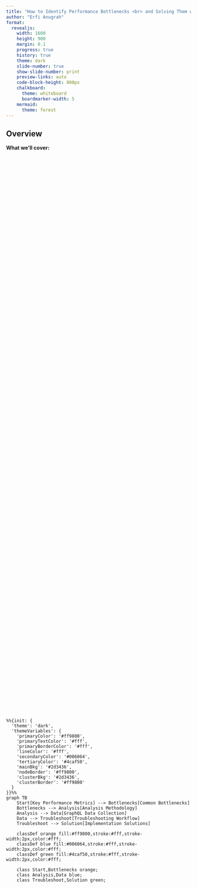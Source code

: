 ```yaml
---
title: "How to Identify Performance Bottlenecks <br> and Solving Them with the Ruleset Engine" 
author: "Erfi Anugrah" 
format:
  revealjs:
    width: 1600
    height: 900
    margin: 0.1
    progress: true
    history: true
    theme: dark
    slide-number: true
    show-slide-number: print
    preview-links: auto
    code-block-height: 800px
    chalkboard:
      theme: whiteboard
      boardmarker-width: 5
    mermaid:
      theme: forest
---
```


## Overview {.larger}

**What we'll cover:**

<style>
.mermaid-container {
  display: flex;
  justify-content: center;
  align-items: center;
  height: 90%;
}
.reveal .slide-number {
  font-size: 20px;
}
.reveal .slides {
  font-size: 30px;
}
.smaller {
  font-size: 24px;
}

#mermaid-1 {
  width: 2000px;
}

#mermaid-2 {
  width: 1800px;
}
#mermaid-3 {
  width: 1800px;
}
#mermaid-4 {
  width: 1800px;
}
#mermaid-5 {
  width: 1800px;
}
</style>

<div class="mermaid-container">
```mermaid
%%{init: {
  'theme': 'dark',
  'themeVariables': {
    'primaryColor': '#ff9800',
    'primaryTextColor': '#fff',
    'primaryBorderColor': '#fff',
    'lineColor': '#fff',
    'secondaryColor': '#006064',
    'tertiaryColor': '#4caf50',
    'mainBkg': '#2d3436',
    'nodeBorder': '#ff9800',
    'clusterBkg': '#2d3436',
    'clusterBorder': '#ff9800'
  }
}}%%
graph TB
    Start[Key Performance Metrics] --> Bottlenecks[Common Bottlenecks]
    Bottlenecks --> Analysis[Analysis Methodology]
    Analysis --> Data[GraphQL Data Collection]
    Data --> Troubleshoot[Troubleshooting Workflow]
    Troubleshoot --> Solution[Implementation Solutions]
    
    classDef orange fill:#ff9800,stroke:#fff,stroke-width:2px,color:#fff;
    classDef blue fill:#006064,stroke:#fff,stroke-width:2px,color:#fff;
    classDef green fill:#4caf50,stroke:#fff,stroke-width:2px,color:#fff;

    class Start,Bottlenecks orange;
    class Analysis,Data blue;
    class Troubleshoot,Solution green;
```
</div>

---

## Key Performance Metrics

<div class="mermaid-container">
```mermaid
%%{init: {
  'theme': 'dark',
  'themeVariables': {
    'primaryColor': '#ff9800',  /* Orange for main nodes */
    'primaryTextColor': '#fff',
    'primaryBorderColor': '#fff',
    'lineColor': '#fff',        /* Ensure lines are white */
    'secondaryColor': '#006064',  /* Blue-green for Response Times */
    'tertiaryColor': '#4caf50',   /* Green for Geographic Distribution */
    'quaternaryColor': '#8e44ad', /* Purple for Resource Utilization */
    'mainBkg': '#2d3436',
    'nodeBorder': '#fff',
    'clusterBkg': '#2d3436',
    'clusterBorder': '#fff'
  }
}}%%
graph LR
    Performance[Performance Metrics]
    Performance --> Response[Response Times]
    Performance --> Geographic[Geographic Distribution]
    Performance --> Resource[Resource Utilization]

    Response --> TTFB[Edge TTFB]
    Response --> Origin[Origin Response Time]
    Response --> Cache[Cache Performance]

    Geographic --> Latency[Regional Latency]
    Geographic --> Efficiency[Cache Efficiency]
    Geographic --> Errors[Error Distribution]

    Resource --> Load[Origin Load]
    Resource --> Bottlenecks[Application Bottlenecks]

    classDef orange fill:#ff9800,stroke:#fff,stroke-width:2px,color:#fff;
    classDef blue fill:#006064,stroke:#fff,stroke-width:2px,color:#fff;
    classDef green fill:#4caf50,stroke:#fff,stroke-width:2px,color:#fff;
    classDef purple fill:#8e44ad,stroke:#fff,stroke-width:2px,color:#fff;

    class Performance orange;
    class Response,TTFB,Origin,Cache blue;
    class Geographic,Latency,Efficiency,Errors green;
    class Resource,Load,Bottlenecks purple;
```
</div>
---

## Common Performance Bottlenecks

<div class="mermaid-container">
```mermaid
%%{init: {
  'theme': 'dark',
  'themeVariables': {
    'primaryColor': '#ff9800',  /* Orange for main categories */
    'primaryTextColor': '#fff',
    'primaryBorderColor': '#fff',
    'lineColor': '#fff',        /* Ensure lines are white */
    'secondaryColor': '#4caf50',   /* Green for Cache Issues */
    'tertiaryColor': '#006064',    /* Blue for Network Problems */
    'quaternaryColor': '#8e44ad',  /* Purple for Origin Issues */
    'mainBkg': '#2d3436',
    'nodeBorder': '#fff',
    'clusterBkg': '#2d3436',
    'clusterBorder': '#fff'
  }
}}%%
graph TB
    Performance[Performance Bottlenecks]

    %% First Level
    Performance --> Cache[Cache Issues]
    Performance --> Network[Network Problems]
    Performance --> Origin[Origin Issues]

    %% Cache Issues (Compact Layout)
    Cache --> LowCache[Low Cache Hit Ratios]
    Cache --> TTL[Ineffective/Low TTLs]
    Cache --> Rules[Missing Cache Rules]
    Cache --> Design[Poor Cache Key Design]

    %% Network Problems (Compact Layout)
    Network --> Latency[High Origin Latency]
    Network --> Routing[Poor Routing Paths]
    Network --> Connectivity[Regional Connectivity]
    Network --> Limits[Connection Limits]

    %% Origin Issues (Compact Layout)
    Origin --> Overload[Server Overload]
    Origin --> Database[Database Bottlenecks]
    Origin --> Resources[Resource Exhaustion]
    Origin --> Timeouts[Timeout Configuration]

    %% Class Definitions
    classDef orange fill:#ff9800,stroke:#fff,stroke-width:2px,color:#fff;
    classDef green fill:#4caf50,stroke:#fff,stroke-width:2px,color:#fff;
    classDef blue fill:#006064,stroke:#fff,stroke-width:2px,color:#fff;
    classDef purple fill:#8e44ad,stroke:#fff,stroke-width:2px,color:#fff;

    class Performance orange;
    class Cache,LowCache,TTL,Rules,Design green;
    class Network,Latency,Routing,Connectivity,Limits blue;
    class Origin,Overload,Database,Resources,Timeouts purple;
```
</div>


---

## Analysis Workflow

<div class="mermaid-container">
```mermaid
%%{init: {
  'theme': 'dark',
  'themeVariables': {
    'primaryColor': '#ff9800',
    'primaryTextColor': '#fff',
    'primaryBorderColor': '#fff',
    'lineColor': '#fff',
    'secondaryColor': '#006064',
    'tertiaryColor': '#4caf50',
    'mainBkg': '#2d3436',
    'nodeBorder': '#ff9800',
    'clusterBkg': '#2d3436',
    'clusterBorder': '#ff9800'
  }
}}%%
graph TB
    Start[Performance Issue] --> Identify{Identify Problem Type}
    Identify --> Cache[Cache Analysis]
    Identify --> Network[Network Analysis]
    Identify --> Origin[Origin Analysis]
    
    Cache --> CacheMetrics[Cache Metrics]
    Cache --> HitRatio[Hit Ratio]
    Cache --> CacheRules[Cache Rules]
    
    Network --> Latency[Latency Analysis]
    Network --> Routes[Route Analysis]
    Network --> Geo[Geographic Distribution]
    
    Origin --> Server[Server Metrics]
    Origin --> Database[Database Servers]
    Origin --> Application[Application Servers]
    
    CacheMetrics --> Solution{Solution}
    HitRatio --> Solution
    CacheRules --> Solution
    Latency --> Solution
    Geo --> Solution
    Routes --> Solution
    Server --> Solution
    Database --> Solution
    Application --> Solution

    classDef orange fill:#ff9800,stroke:#fff,stroke-width:2px,color:#fff;
    classDef blue fill:#006064,stroke:#fff,stroke-width:2px,color:#fff;
    classDef green fill:#4caf50,stroke:#fff,stroke-width:2px,color:#fff;

    class Start,Identify,Solution orange;
    class Cache,Network,Origin blue;
    class CacheMetrics,HitRatio,CacheRules,Latency,Routes,SSL,Server,Database,Application,Geo green;
```
</div>

---

## Initial Investigation Steps {.smaller}

### 1. Baseline Metrics
- Current cache hit ratio
- Average response times
- Quantiles for response times
- Error rate patterns
- Geographic distribution
- Resource utilization

### 2. Impact Assessment
- Affected regions
- User experience impact
- Origin load
- Bandwidth implications

### 3. Root Cause Analysis
- Timeline correlation
- Configuration review
- Log analysis
- Performance profiling

---

## GraphQL Demo {.center}

- Performance analysis walkthrough
- Common issue resolution
- Implementation guidance

## GraphQL Performance Analysis {.scrollable} 

```graphql
query ZoneMetricsBasic($zoneTag: String!, $filter: ZoneHttpRequestsAdaptiveGroupsFilter!) {
  viewer {
    zones(filter: { zoneTag: $zoneTag }) {
      httpRequestsAdaptiveGroups(
        limit: 5000
        filter: $filter
        orderBy: [datetimeMinute_DESC]
      ) {
        dimensions {
          datetimeMinute
          clientCountryName
          clientDeviceType
          clientRequestHTTPProtocol
          edgeResponseContentTypeName
          edgeResponseStatus
          cacheStatus
          coloCode
          upperTierColoName
        }
        avg {
          sampleInterval
          edgeTimeToFirstByteMs
          originResponseDurationMs
        }
        sum {
          visits
          edgeResponseBytes
        }
        count
        ratio {
          status4xx
          status5xx
        }
      }
    }
  }
}
```

<br>

```graphql
query ZoneMetricsDetailed($zoneTag: String!, $filter: ZoneHttpRequestsAdaptiveGroupsFilter!) {
  viewer {
    zones(filter: { zoneTag: $zoneTag }) {
      httpRequestsAdaptiveGroups(
        limit: 5000
        filter: $filter
        orderBy: [datetimeMinute_DESC]
      ) {
        dimensions {
          datetimeMinute
          clientAsn
          clientIP
          clientRefererHost
          clientRequestHTTPHost
          clientRequestPath
          clientRequestHTTPMethodName
        }
        quantiles {
          edgeTimeToFirstByteMsP50
          edgeTimeToFirstByteMsP95
          edgeTimeToFirstByteMsP99
          originResponseDurationMsP50
          originResponseDurationMsP95
          originResponseDurationMsP99
        }
        sum {
          edgeTimeToFirstByteMs
          originResponseDurationMs
        }
      }
    }
  }
}
```

<br>

::: aside
Be aware for Cloudflare's GraphQL API [limits](https://developers.cloudflare.com/analytics/graphql-api/limits/)
:::

---

## Take a Break ☕ {.center}


## Ruleset Engine with Terraform {.center}

- Dashboard demo into rule building
- Implementation guidance

## Cache Optimization Solutions {.scrollable}

#### 1. Static Content Caching

```hcl
resource "cloudflare_ruleset" "static_cache" {
  zone_id = var.zone_id
  name    = "Static Content Optimization"
  phase   = "http_request_cache_settings"

  rules {
    action = "set_cache_settings"
    action_parameters {
      cache = true
      edge_ttl {
        default = 31536000  # 1 year
        mode    = "override_origin"
      }
      browser_ttl {
        default = 86400    # 1 day
        mode    = "override_origin"
      }
      cache_key {
        custom_key {
          query_string {
            exclude = ["*"]  # Ignore all query params
          }
        }
      }
    }
    expression = "(http.request.uri.path matches \"\\.(jpg|jpeg|gif|png|ico|css|js|svg|woff2)$\")"
  }
}
```
<br>

#### 2. API Response Caching
```hcl
resource "cloudflare_ruleset" "api_cache" {
  zone_id = var.zone_id
  name    = "API Cache"
  phase   = "http_request_cache_settings"

  rules {
    action = "set_cache_settings"
    action_parameters {
      cache = true
      cache_key {
        custom_key {
          header {
            include = ["Authorization"]
          }
          query_string {
            include = ["version", "locale"]
          }
        }
      }
      edge_ttl {
        default = 300  # 5 minutes
        mode    = "respect_origin"
      }
      serve_stale {
        disable_stale_while_updating = false
      }
    }
    expression = "(http.host eq \"api.example.com\" and http.request.uri.path contains \"/v1/\")"
  }
}
```

---

## Network Optimization {.scrollable}

#### 1. Argo Smart Routing
```hcl
resource "cloudflare_argo" "argo" {
  zone_id        = var.cloudflare_zone_id
  smart_routing  = "on"
}
```
<br>

#### 2. Tiered Cache
```hcl
resource "cloudflare_tiered_cache" "tc" {
  zone_id        = var.cloudflare_zone_id
  cache_type     = "smart"
}

resource "cloudflare_regional_tiered_cache" "regional_tc" {
  zone_id        = var.cloudflare_zone_id
  value          = "on"
}
```

<br>

#### 3. Load Balancing
```hcl
resource "cloudflare_load_balancer" "revista" {
  default_pool_ids = [cloudflare_load_balancer_pool.revista_k3s_nl.id,  cloudflare_load_balancer_pool.revista_ipsec_k3s_nl.id]
  enabled          = true
  fallback_pool_id = cloudflare_load_balancer_pool.revista_sg.id
  name             = var.domain_name
  proxied          = true
  session_affinity = "none"
  steering_policy  = "geo"
  zone_id          = var.cloudflare_zone_id
  pop_pools {
    pop      = "AMS"
    pool_ids = [cloudflare_load_balancer_pool.revista_k3s_nl.id, cloudflare_load_balancer_pool.revista_ipsec_k3s_nl.id]
  }
  pop_pools {
    pop      = "SIN"
    pool_ids = [cloudflare_load_balancer_pool.revista_sg.id]
  }
  adaptive_routing {
    failover_across_pools = true
  }
  location_strategy {
    mode       = "pop"
    prefer_ecs = "proximity"
  }
  random_steering {
    default_weight = 1
  }
  session_affinity_attributes {
    samesite               = "Auto"
    secure                 = "Auto"
    zero_downtime_failover = "temporary"
  }
}
```

<br>

#### 4. Regional Cache Configuration
```hcl
resource "cloudflare_ruleset" "regional_cache" {
  zone_id = var.zone_id
  name    = "Regional Cache Settings"
  phase   = "http_request_cache_settings"

  rules {
    action = "set_cache_settings"
    action_parameters {
      cache = true
      cache_key {
        custom_key {
          user {
            geo = true
            device_type = true
          }
        }
      }
      edge_ttl {
        default = 3600
        mode    = "override_origin"
      }
    }
    expression = "(ip.src.country in {\"US\" \"CA\" \"GB\"} and http.request.uri.path contains \"/content/\")"
  }
}
```

---

## Things to Look Out For

<div class="mermaid-container">
```mermaid
%%{init: {
  'theme': 'dark',
  'themeVariables': {
    'primaryColor': '#ff9800',  /* Orange for main categories */
    'primaryTextColor': '#fff',
    'primaryBorderColor': '#fff',
    'lineColor': '#fff',        /* Ensure lines are white */
    'secondaryColor': '#4caf50',   /* Green for Cache Optimization */
    'tertiaryColor': '#006064',    /* Blue for Network Optimization */
    'quaternaryColor': '#8e44ad',  /* Purple for Origin Optimization */
    'mainBkg': '#2d3436',
    'nodeBorder': '#fff',
    'clusterBkg': '#2d3436',
    'clusterBorder': '#fff'
  }
}}%%
graph TB
    Solutions[Optimization Solutions]

    %% Categories
    Solutions --> Cache[Cache Optimization]
    Solutions --> Network[Network Optimization]
    Solutions --> Origin[Origin Optimization]

    %% Cache Optimization (Compact Layout)
    Cache --> TTL[Appropriate TTLs]
    Cache --> Keys[Custom Cache Keys]
    Cache --> Tiered[Tiered Caching]

    %% Network Optimization (Compact Layout)
    Network --> Argo[Argo Smart Routing]
    Network --> Balancing[Load Balancing]
    Network --> Monitoring[Latency Monitoring]

    %% Origin Optimization (Compact Layout)
    Origin --> Errors[Error Handling]
    Origin --> Services[Service Monitoring]
    Origin --> Stale[Serve Stale Content]

    %% Class Definitions
    classDef orange fill:#ff9800,stroke:#fff,stroke-width:2px,color:#fff;
    classDef green fill:#4caf50,stroke:#fff,stroke-width:2px,color:#fff;
    classDef blue fill:#006064,stroke:#fff,stroke-width:2px,color:#fff;
    classDef purple fill:#8e44ad,stroke:#fff,stroke-width:2px,color:#fff;

    class Solutions orange;
    class Cache,TTL,Keys,Tiered green;
    class Network,Argo,Balancing,Monitoring blue;
    class Origin,Errors,Services,Stale purple;
```
</div>

## Survey {.center}

<div style="text-align: center;">
  <img src="./survey.png" style="width: 50%;" />
</div>
